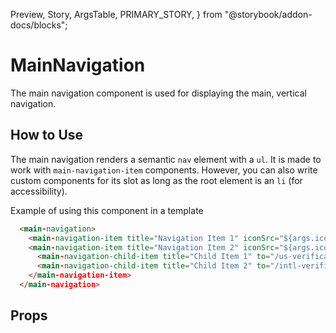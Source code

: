   Preview,
  Story,
  ArgsTable,
  PRIMARY_STORY,
} from "@storybook/addon-docs/blocks";

# MainNavigation

The main navigation component is used for displaying the main, vertical navigation.

<Preview>
  <Story id="components-main-navigation--primary" />
</Preview>

## How to Use

The main navigation renders a semantic `nav` element with a `ul`. It is made to work with `main-navigation-item` components. However, you can also write custom components for its slot as long as the root element is an `li` (for accessibility).

Example of using this component in a template
```html
  <main-navigation>
    <main-navigation-item title="Navigation Item 1" iconSrc="${args.iconSrc}" iconAltText="Overview icon" />
    <main-navigation-item title="Navigation Item 2" iconSrc="${args.iconSrc}" iconAltText="Overview icon" :collapsed="false" >
      <main-navigation-child-item title="Child Item 1" to="/us-verifications" />
      <main-navigation-child-item title="Child Item 2" to="/intl-verifications" />
    </main-navigation-item>
  </main-navigation>
```

## Props

<ArgsTable story={PRIMARY_STORY} />
